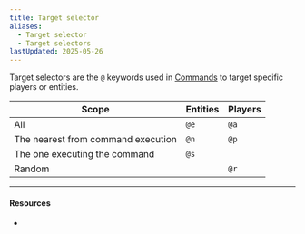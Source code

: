 ```yaml
---
title: Target selector
aliases:
  - Target selector
  - Target selectors
lastUpdated: 2025-05-26
---
```



Target selectors are the `@` keywords used in [Commands](/command) to target specific players or entities.

| Scope                              | Entities                   | Players |
| ---------------------------------- | -------------------------- | ------- |
| All                                | `@e`                       | `@a`    |
| The nearest from command execution | `@n` <Edition type="je" /> | `@p`    |
| The one executing the command      | `@s`                       |         |
| Random                             |                            | `@r`    |

---

#### Resources

- <Wiki src="https://minecraft.wiki/w/Target_selectors" />
